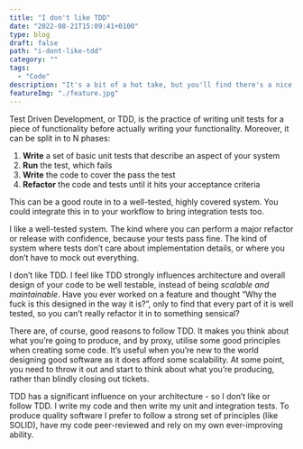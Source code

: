 ```yaml
---
title: "I don't like TDD"
date: "2022-08-21T15:09:41+0100"
type: blog 
draft: false 
path: "i-dont-like-tdd"
category: ""
tags:
  - "Code"
description: "It's a bit of a hot take, but you'll find there's a nice citrus undertone that tickles your keyboard"
featureImg: "./feature.jpg"
---
```


Test Driven Development, or TDD, is the practice of writing unit tests for a piece of functionality before actually writing your functionality. Moreover, it can be split in to N phases:

1. **Write** a set of basic unit tests that describe an aspect of your system
2. **Run** the test, which fails
3. **Write** the code to cover the pass the test
4. **Refactor** the code and tests until it hits your acceptance criteria

This can be a good route in to a well-tested, highly covered system. You could integrate this in to your workflow to bring integration tests too.

I like a well-tested system. The kind where you can perform a major refactor or release with confidence, because your tests pass fine. The kind of system where tests don’t care about implementation details, or where you don’t have to mock out everything.

I don’t like TDD. I feel like TDD strongly influences architecture and overall design of your code to be well testable, instead of being *scalable and maintainable*. Have you ever worked on a feature and thought “Why the fuck is this designed in the way it is?”, only to find that every part of it is  well tested, so you can’t really refactor it in to something sensical?

There are, of course, good reasons to follow TDD. It makes you think about what you’re going to produce, and by proxy, utilise some good principles when creating some code. It’s useful when you’re new to the world designing good software as it does afford some scalability. At some point, you need to throw it out and start to think about what you’re producing, rather than blindly closing out tickets.

TDD has a significant influence on your architecture - so I don’t like or follow TDD. I write my code and then write my unit and integration tests. To produce quality software I prefer to follow a strong set of principles (like SOLID), have my code peer-reviewed and rely on my own ever-improving ability.
